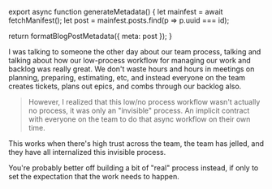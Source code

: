 

export async function generateMetadata() {
  let mainfest = await fetchManifest();
  let post = mainfest.posts.find(p => p.uuid === id);

  return formatBlogPostMetadata({ meta: post });
}

<BlogPage id={id}>

I was talking to someone the other day about our team process, talking and
talking about how our low-process workflow for managing our work and backlog was
really great. We don't waste hours and hours in meetings on planning, preparing,
estimating, etc, and instead everyone on the team creates tickets, plans out
epics, and combs through our backlog also.

> However, I realized that this low/no process workflow wasn't actually no
> process, it was only an "invisible" process. An implicit contract with
> everyone on the team to do that async workflow on their own time.

This works when there's high trust across the team, the team has jelled, and
they have all internalized this invisible process.

You're probably better off building a bit of "real" process instead, if only to
set the expectation that the work needs to happen.


</BlogPage>
